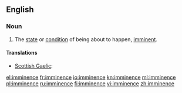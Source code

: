 ==English==
{{wikipedia}}

===Noun===
{{en-noun|-}}

# The [[state]] or [[condition]] of being about to happen, [[imminent]].

====Translations====
{{trans-top|state or condition of being imminent}}
* [[Scottish Gaelic]]: {{t-|gd|impis|f|xs=Scottish Gaelic}}
{{trans-mid}}
{{trans-bottom}}

[[el:imminence]]
[[fr:imminence]]
[[io:imminence]]
[[kn:imminence]]
[[ml:imminence]]
[[pl:imminence]]
[[ru:imminence]]
[[fi:imminence]]
[[vi:imminence]]
[[zh:imminence]]